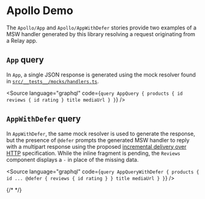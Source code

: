
<Meta of={ApolloStories} />

# Apollo Demo

The `Apollo/App` and `Apollo/AppWithDefer` stories provide two examples of a MSW handler generated by this library resolving a request originating from a Relay app.

## `App` query
In `App`, a single JSON response is generated using the mock resolver found in [`src/__tests__/mocks/handlers.ts`](https://github.com/apollographql/graphql-testing-library/blob/main/src/__tests__/mocks/handlers.ts).

<Source language="graphql" code={`
query AppQuery {
  products {
    id
    reviews {
      id
      rating
    }
    title
    mediaUrl
  }
}
`} />

## `AppWithDefer` query
In `AppWithDefer`, the same mock resolver is used to generate the response, but the presence of `@defer` prompts the generated MSW handler to reply with a multipart response using the proposed [incremental delivery over HTTP](https://github.com/graphql/graphql-over-http/blob/main/rfcs/IncrementalDelivery.md) specification. While the inline fragment is pending, the `Reviews` component displays a `-` in place of the missing data.

<Source language="graphql" code={`
query AppQueryWithDefer {
  products {
    id
    ... @defer {
      reviews {
        id
        rating
      }
    }
    title
    mediaUrl
  }
}
`} />

{/* <Canvas of={ApolloStories.AppWithDefer} /> */}